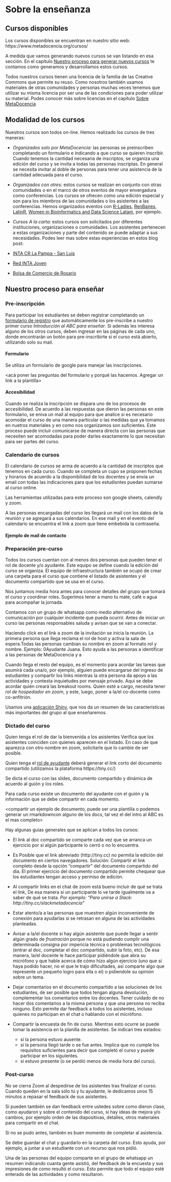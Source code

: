 # Sobre la enseñanza

## Cursos disponibles

Los cursos disponibles se encuentran en nuestro sitio web: https://www.metadocencia.org/cursos/

A medida que vamos generando nuevos cursos se van listando en esa sección.  En el capítulo [Nuestro proceso para generar nuevos cursos]() te contamos como generamos y desarrollamos estos cursos.

Todos nuestros cursos tienen una licencia de la familia de las Creative Commons que permite su reuso.  Como nosotros también usamos materiales de otras comunidades y personas muchas veces tenemos que utilizar su misma licencia por ser una de las condiciones para poder utilizar su material. Podes conocer más sobre licencias en el capítulo [Sobre MetaDocencia]()

## Modalidad de los cursos

Nuestros cursos son todos on-line. Hemos realizado los cursos de tres maneras:

- *Organizados solo por MetaDocencia:* las personas se preinscriben completando un formulario e indicando a que curso se quieren inscribir.  Cuando tenemos la cantidad necesaria de inscriptos, se organiza una edición del curso y se invita a todas las personas inscriptas. En general se necesita invitar al doble de personas para tener una asistencia de la cantidad adecuada para el curso.

- *Organizados con otres:* estos cursos se realizan en conjunto con otras comunidades o en el marco de otros eventos de mayor envergadura como conferencias.  Los cursos se ofrecen como una edición especial y son para los miembros de las comunidades o los asistentes a las conferencias.  Hemos organizados eventos con [R-Ladies](), [RenBaires](), [LatinR](), [Women in Bioinformatics and Data Science Latam](), por ejemplo.

- *Cursos A la carta:* estos cursos son solicitados por diferentes instituciones, organizaciones o comunidades. Los asistentes pertenecen a estas organizaciones y parte del contenido se puede adaptar a sus necesidades.  Podes leer mas sobre estas experiencias en estos blog post:
 * [INTA CR La Pampa - San Luis]()
 * [Red INTA Joven]()
 * [Bolsa de Comercio de Rosario]()


## Nuestro proceso para enseñar

### Pre-inscripción

Para participar los estudiantes se deben registrar completando un [formulario de registro]() que automáticamente los pre-inscribe a nuestro primer curso _Introducción al ABC para enseñar_. Si además les interesa alguno de los otros cursos, deben ingresar en las páginas de cada uno, donde encontrarán un botón para pre-inscribirte si el curso está abierto, utilizando solo su mail.

#### Formulario

Se utiliza un formulario de google para manejar las inscripciones.

<acá poner las preguntas del formulario y porqué las hacemos.  Agregar un link a la plantilla>

#### Accesibilidad

Cuando se realiza la inscripción se dispara uno de los procesos de accesibilidad.  De acuerdo a las respuestas que dieron las personas en este formulario, se eniva un mail al equipo para que analice si es necesario acomodar el curso de una manera particular o las medidas que ya tomamos en nuetros materiales y en como nos organizamos son suficientes.
Este proceso puede incluir comunicarse de manera directa con las personas que necesiten ser acomodadas para poder darles exactamente lo que necesitan para ser partes del curso.

### Calendario de cursos

El calendario de cursos se arma de acuerdo a la cantidad de inscriptos que tenemos en cada curso. Cuando se completa un cupo se proponen fechas y horarios de acuerdo a la disponibilidad de los docentes y se envía un email con todas las indicaciones para que los estudisntes puedan sumarse al curso online. 

Las herramientas utilizadas para este proceso son google sheets, calendly y zoom.

A las personas encargadas del curso les llegará un mail con los datos de la reunión y se agregará a sus calendarios.  En ese mail y en el evento del calendario se encuentra el link a zoom que tiene embebida la contraseña.

#### Ejemplo de mail de contacto

<agregar el texto del mail de contacto>

### Preparación pre-curso

Todos los cursos cuentan con al menos dos personas que pueden tener el rol de docente y/o ayudante. Este equipo se define cuando la edición del curso se organiza.  El equipo de infraestructura también se ocupó de crear una carpeta para el curso que contiene el listado de asistentes y el documento compartido que se usa en el curso.

Nos juntamos media hora antes para conocer detalles del grupo que tomará el curso y coordinar roles. Sugerimos tener a mano tu mate, café o agua para acompañar la jornada.

Contamos con un grupo de whatsapp como medio alternativo de comunicación por cualquier incidente que pueda ocurrir.  Antes de iniciar un curso las personas responsables saluda y avisan que se van a conectar.

Haciendo click en el link a zoom de la invitación se inicia la reunión. La primera persona que llega reclama el rol de host y activa la sala de espera.Todas las personas cambian su nombre en zoom al formato rol y nombre. Ejemplo: 0Ayudante Juana.  Esto ayuda a las personas a identificar a las personas de MetaDocencia y a 

Cuando llega el resto del equipo, es el momento para acordar las tareas que asumirá cada una/o, por ejemplo, alguien puede encargarse del ingreso de estudiantes y compartir los links mientras la otra persona da apoyo a las actividades y contesta inquietudes por mensaje privado.  Aqui se debe acordar quién creará las breakout rooms. Quien esté a cargo, necesita tener _rol de hospedador en zoom_, y este, luego, poner a la/el co-docente como co-anfitrión.

Usamos una [aplicación Shiny](), que nos da un resumen de las características más importantes del grupo al que enseñaremos. 

<agregar un ejemplo del informe el curso>

### Dictado del curso

Quien tenga el rol de dar la bienvenida a los asistentes Verifica que los asistentes coinciden con quienes aparecen en el listado. En caso de que aparezca con otro nombre en zoom, solicitarle que lo cambie de ser posible.

Quien tenga el [rol de ayudante]() deberá generar el link corto del documento compartido (utilizamos la plataforma https://tiny.cc/) 

Se dicta el curso con las slides, documento compartido y dinámica de acuerdo al guión y los roles.

Para cada curso existe un documento del ayudante con el guión y la información que se debe compartir en cada momento. 

<compartir un ejemplo de documento, puede ser una plantilla o podemos generar un rmarkdowncon alguno de los docs, tal vez el del intro al ABC es el mas completo>

Hay algunas guias generales que se aplican a todos los cursos:

- El link al doc compartido se comparte cada vez que se arranca un ejercicio por si algún participante lo cerró o no lo encuentra.

- Es Posible que el link abreviado (http://tiny.cc) no permita la edición del documento en ciertos navegadores. Solución: Compartir el link completo desde la opción “compartir” del documento compartido del dia.  El primer ejercicio del documento compartido permite chequear que los estudiantes tengan acceso y permiso de edición.

- Al compartir links en el chat de zoom está bueno incluir de qué se trata el link, De esa manera si un participante lo ve tarde igualmente va a saber de qué se trata.
_Por ejemplo: “Para unirse a Slack: http://tiny.cc/slackmetadocencia”_

- Estar atento/a a las personas que muestren algún inconveniente de conexión para ayudarlas si se retrasan en alguna de las actividades planteadas.

- Avisar a la/el docente si hay algún asistente que puede llegar a sentir algún grado de _frustración_ porque no está pudiendo cumplir una determinada consigna por impericia técnica o problemas tecnológicos (entrar al doc, completar el doc compartido, subir la foto, etc). 
De esa manera, la/el docente le hace participar pidiéndole que abra su micrófono y que hable acerca de cómo hizo algún ejercicio (uno que sí haya podido hacer, no el que le trajo dificultades, así comparte algo que represente un pequeño logro para ella o el) o pidiendole su opinión sobre un tema.

- Dejar comentarios en el documento compartido a las soluciones de los estudiantes, de ser posible que todos tengan alguna devolución, complementar los comentarios entre los docentes.  Tener cuidado de no hacer dos comentarios a la misma persona y que una persona no reciba ninguno.  Esto permite dar feedback a todos los asistentes, incluso quienes no participan en el chat o hablando con el micrófono.

- Compartir la encuesta de fin de curso.  Mientras esto ocurre se puede tomar la asistencia en la planilla de asistentes.  Se indican tres estados: 

  * si la persona estuvo ausente.
  * si la persona llegó tarde o se fue antes. Implica que no cumple los requisitos suficientes para decir que completó el curso y puede participar en los siguientes.
  * si estuvo presente (o se perdió menos de media hora del curso).


### Post-curso

No se cierra Zoom al despedirse de los asistentes tras finalizar el curso. Cuando queden en la sala sólo tú y tu ayudante, le dedicamos unos 15 minutos a repasar el feedback de sus asistentes.

Si pueden también se dan feedback entre ustedes sobre como dieron clase, como ayudaron y sobre el contenido del curso, si hay ideas de mejora y/o cambios, por ejemplo orden de las diapositivas, detalles, otros materiales para compartir en el chat.

Si no se pudo antes, también es buen momento de completar al asistencia.

Se debe guardar el chat y guardarlo en la carpeta del curso. Esto ayuda, por ejemplo, a juntar a un estudiante con un recurso que nos pidió.

Una de las personas del equipo comparte en el grupo de whatsapp un resumen indicando cuanta gente asistió, del feedback de la encuesta y sus impresiones de como resultó el curso.  Esto permite que todo el equipo esté enterado de las actividades y como resultaron.